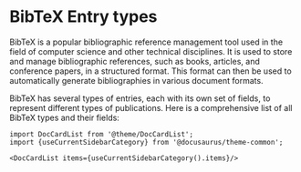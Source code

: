 # BibTeX Entry types

BibTeX is a popular bibliographic reference management tool used in the field of computer science and other technical disciplines. It is used to store and manage bibliographic references, such as books, articles, and conference papers, in a structured format. This format can then be used to automatically generate bibliographies in various document formats.

BibTeX has several types of entries, each with its own set of fields, to represent different types of publications. Here is a comprehensive list of all BibTeX types and their fields:

```mdx-code-block
import DocCardList from '@theme/DocCardList';
import {useCurrentSidebarCategory} from '@docusaurus/theme-common';

<DocCardList items={useCurrentSidebarCategory().items}/>
```
